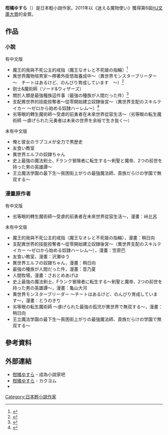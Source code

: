 {{Notchinesetitle|time=2018-11-24T03:42:51+00:00}}
'''柑橘ゆすら'''（{{Bd|？}}）是日本輕小說作家。2011年以《迷える魔物使い》獲得第6屆[[HJ文庫大賞|HJ文庫大賞]]的金賞。

==作品==
===小說===
;有中文版
*魔王的我與不死公主的戒指（魔王なオレと不死姫の指輪）<ref>{{cite web|title=魔王なオレと不死姫<グール>の指輪|url=https://hobbyjapan.co.jp/hjbunko/lineup/detail/406.html|website=HJ文庫|publisher=Hobby Japan|accessdate=2017-02-11|archive-date=2020-11-29|archive-url=https://web.archive.org/web/20201129110036/https://www.hobbyjapan.co.jp/hjbunko/lineup/detail/406.html|dead-url=no}}</ref>
*異世界魔物培育家～帶著外掛悠哉養成中～（異世界モンスターブリーダー　～　チートはあるけど、のんびり育成しています　～）<ref>{{cite web|title=異世界モンスターブリーダー ～チートはあるけど、のんびり育成しています～|url=http://www.sbcr.jp/products/4797386868.html|website=GA Novel|publisher=SB Creative|accessdate=2017-02-11|archive-date=2019-05-07|archive-url=https://web.archive.org/web/20190507144159/https://www.sbcr.jp/products/4797386868.html|dead-url=no}}</ref>
*劍士&魔術師（ソード&ウィザーズ）
*關於人類是最強種族這件事（最強の種族が人間だった件）<ref>{{cite web|title=最強の種族が人間だった件|url=http://dash.shueisha.co.jp/bookDetail/index/978-4-08-631122-9|website=ダッシュエックス文庫|publisher=集英社|accessdate=2017-02-11|archive-date=2019-09-12|archive-url=https://web.archive.org/web/20190912222829/http://dash.shueisha.co.jp/bookDetail/index/978-4-08-631122-9|dead-url=no}}</ref>
*支配異世界的技能掠奪者～從零開始建立奴隸後宮～（異世界支配のスキルテイカー 〜ゼロから始める奴隷ハーレム〜）<ref>{{cite web|title=異世界支配のスキルテイカー|url=http://lanove.kodansha.co.jp/official/skilltaker/|website=ラノベ文庫|publisher=講談社|accessdate=2017-02-11|archive-date=2020-02-20|archive-url=https://web.archive.org/web/20200220183938/http://lanove.kodansha.co.jp/official/skilltaker|dead-url=no}}</ref>
*劣等眼的轉生魔術師～受虐的前勇者在未來世界從容生活～（劣等眼の転生魔術師 〜虐げられた元勇者は未来の世界を余裕で生き抜く〜）

;未有中文版
*俺と彼女のラブコメが全力で黒歴史
*友食い教室
*異世界エルフの奴隷ちゃん
*史上最強の魔法剣士、Fランク冒険者に転生する〜剣聖と魔帝、2つの前世を持った男の英雄譚〜
*王立魔法学園の最下生〜貧困街上がりの最強魔法師、貴族だらけの学園で無双する〜

===漫畫原作者===
;有中文版
*劣等眼的轉生魔術師～受虐的前勇者在未來世界從容生活～，漫畫：峠比呂

;未有中文版
*魔王的我與不死公主的戒指（魔王なオレと不死姫の指輪），漫畫：稍日向
*支配異世界的技能掠奪者～從零開始建立奴隸後宮～（異世界支配のスキルテイカー 〜ゼロから始める奴隷ハーレム〜），漫畫：笠原巴
*友食い教室，漫畫：沢瀬ゆう
*異世界エルフの奴隷ちゃん，漫畫：稍日向
*最強の種族が人間だった件，漫畫：音乃夏
*人間牧場，漫畫：さおとめあげは
*史上最強の魔法剣士、Fランク冒険者に転生する〜剣聖と魔帝、2つの前世を持った男の英雄譚〜，漫畫：亀山大河
*異世界モンスターブリーダー 〜チートはあるけど、のんびり育成しています〜，漫畫：とうのきり
*劣等眼の転生魔術師 〜虐げられた最強の孤児が異世界で無双する〜，漫畫：稍日向
*王立魔法学園の最下生〜貧困街上がりの最強魔法師、貴族だらけの学園で無双する〜

==參考資料==
{{reflist}}

==外部連結==
*[http://mypage.syosetu.com/262569/ 柑橘ゆすら] - 成為小說家吧
*[https://kakuyomu.jp/users/kankituyusura/works 柑橘ゆすら] {{Wayback|url=https://kakuyomu.jp/users/kankituyusura/works |date=20210506152737 }} - カクヨム
*{{twitter|kankitsuyusura}}

[[Category:日本輕小說作家|Category:日本輕小說作家]]